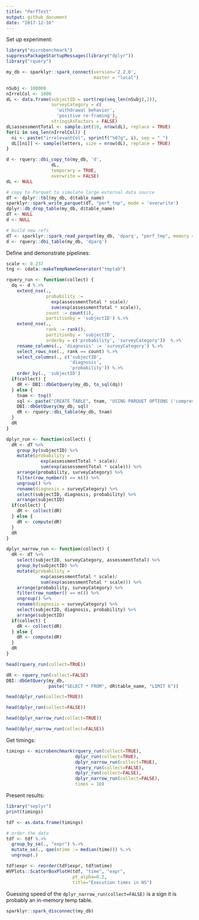 ```yaml
---
title: "PerfTest"
output: github_document
date: "2017-12-16"
---
```


<!-- PerfTest.md is generated from PerfTest.Rmd. Please edit that file -->

Set up experiment:

```r
library("microbenchmark")
suppressPackageStartupMessages(library("dplyr"))
library("rquery")

my_db <- sparklyr::spark_connect(version='2.2.0', 
                                 master = "local")

nSubj <- 100000
nIrrelCol <- 1000
dL <- data.frame(subjectID = sort(rep(seq_len(nSubj),2)),
                 surveyCategory = c(
                   'withdrawal behavior',
                   'positive re-framing'),
                 stringsAsFactors = FALSE)
dL$assessmentTotal <- sample.int(10, nrow(dL), replace = TRUE)
for(i in seq_len(nIrrelCol)) {
  ni <- paste("irrelevantCol", sprintf("%07g", i), sep = "_")
  dL[[ni]] <- sample(letters, size = nrow(dL), replace = TRUE)
}

d <- rquery::dbi_copy_to(my_db, 'd',
                 dL,
                 temporary = TRUE, 
                 overwrite = FALSE)
dL <- NULL

# copy to Parquet to simulate large external data source
dT <- dplyr::tbl(my_db, d$table_name)
sparklyr::spark_write_parquet(dT, "perf_tmp", mode = 'overwrite')
dplyr::db_drop_table(my_db, d$table_name)
dT <- NULL
d <- NULL

# build new refs
dT <- sparklyr::spark_read_parquet(my_db, 'dparq', "perf_tmp", memory = FALSE)
d <- rquery::dbi_table(my_db, 'dparq')
```

Define and demonstrate pipelines:

```r
scale <- 0.237
tng <- cdata::makeTempNameGenerator("tmptab")

rquery_run <- function(collect) {
  dq <- d %.>%
    extend_nse(.,
               probability :=
                 exp(assessmentTotal * scale)/
                 sum(exp(assessmentTotal * scale)),
               count := count(1),
               partitionby = 'subjectID') %.>%
    extend_nse(.,
               rank := rank(),
               partitionby = 'subjectID',
               orderby = c('probability', 'surveyCategory'))  %.>%
    rename_columns(., 'diagnosis' := 'surveyCategory') %.>%
    select_rows_nse(., rank == count) %.>%
    select_columns(., c('subjectID', 
                        'diagnosis', 
                        'probability')) %.>%
    order_by(., 'subjectID')
  if(collect) {
    dR <- DBI::dbGetQuery(my_db, to_sql(dq))
  } else {
    tnam <- tng()
    sql <- paste("CREATE TABLE", tnam, "USING PARQUET OPTIONS ('compression'='snappy') AS", to_sql(dq))
    DBI::dbGetQuery(my_db, sql)
    dR <- rquery::dbi_table(my_db, tnam)
  }
  dR
}

dplyr_run <- function(collect) {
  dR <- dT %>%
    group_by(subjectID) %>%
    mutate(probability =
             exp(assessmentTotal * scale)/
             sum(exp(assessmentTotal * scale))) %>%
    arrange(probability, surveyCategory) %>%
    filter(row_number() == n()) %>%
    ungroup() %>%
    rename(diagnosis = surveyCategory) %>%
    select(subjectID, diagnosis, probability) %>%
    arrange(subjectID) 
  if(collect) {
    dR <- collect(dR)
  } else {
    dR <- compute(dR)
  }
  dR
}

dplyr_narrow_run <- function(collect) {
  dR <- dT %>%
    select(subjectID, surveyCategory, assessmentTotal) %>%
    group_by(subjectID) %>%
    mutate(probability =
             exp(assessmentTotal * scale)/
             sum(exp(assessmentTotal * scale))) %>%
    arrange(probability, surveyCategory) %>%
    filter(row_number() == n()) %>%
    ungroup() %>%
    rename(diagnosis = surveyCategory) %>%
    select(subjectID, diagnosis, probability) %>%
    arrange(subjectID)
  if(collect) {
    dR <- collect(dR)
  } else {
    dR <- compute(dR)
  }
  dR
}

head(rquery_run(collect=TRUE))

dR <- rquery_run(collect=FALSE) 
DBI::dbGetQuery(my_db, 
                paste("SELECT * FROM", dR$table_name, "LIMIT 6"))

head(dplyr_run(collect=TRUE))

head(dplyr_run(collect=FALSE))

head(dplyr_narrow_run(collect=TRUE))

head(dplyr_narrow_run(collect=FALSE))
```

Get timings:

```r
timings <- microbenchmark(rquery_run(collect=TRUE), 
                          dplyr_run(collect=TRUE), 
                          dplyr_narrow_run(collect=TRUE),
                          rquery_run(collect=FALSE), 
                          dplyr_run(collect=FALSE), 
                          dplyr_narrow_run(collect=FALSE),
                          times = 10)
```

Present results:

```r
library("seplyr")
print(timings)

tdf <- as.data.frame(timings)

# order the data
tdf <- tdf %.>%
  group_by_se(., "expr") %.>%
  mutate_se(., qae(mtime := median(time))) %.>%
  ungroup(.)

tdf$expr <- reorder(tdf$expr, tdf$mtime)
WVPlots::ScatterBoxPlotH(tdf, "time", "expr",  
                         pt_alpha=0.2,
                         title="Execution times in NS")
```

Guessing speed of the `dplyr_narrow_run(collect=FALSE)` is a sign it is probably an in-memory temp table.

```r
sparklyr::spark_disconnect(my_db)
```


